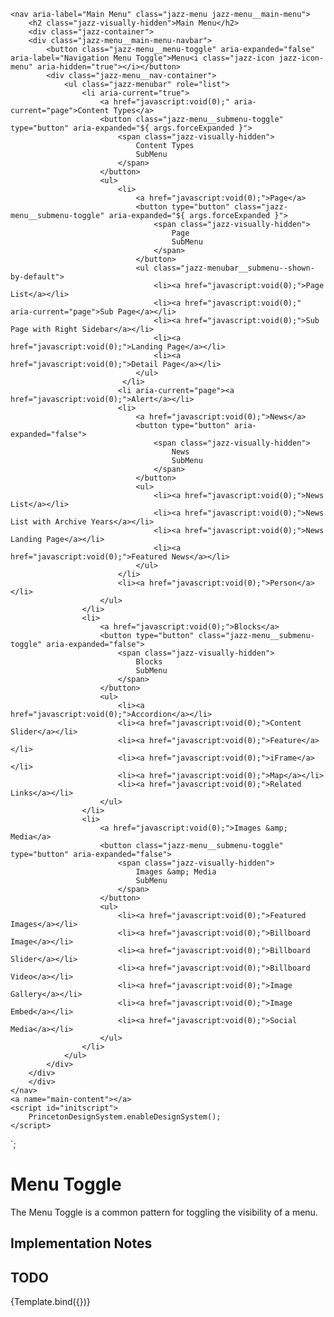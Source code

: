 
<Meta title="Components/Menu Toggle" component="MenuToggle" />

    <nav aria-label="Main Menu" class="jazz-menu jazz-menu__main-menu">
        <h2 class="jazz-visually-hidden">Main Menu</h2>
        <div class="jazz-container">
        <div class="jazz-menu__main-menu-navbar">
            <button class="jazz-menu__menu-toggle" aria-expanded="false" aria-label="Navigation Menu Toggle">Menu<i class="jazz-icon jazz-icon-menu" aria-hidden="true"></i></button>
            <div class="jazz-menu__nav-container">
                <ul class="jazz-menubar" role="list">
                    <li aria-current="true">
                        <a href="javascript:void(0);" aria-current="page">Content Types</a>
                        <button class="jazz-menu__submenu-toggle" type="button" aria-expanded="${ args.forceExpanded }">
                            <span class="jazz-visually-hidden">
                                Content Types
                                SubMenu
                            </span>
                        </button>
                        <ul>
                            <li>
                                <a href="javascript:void(0);">Page</a>
                                <button type="button" class="jazz-menu__submenu-toggle" aria-expanded="${ args.forceExpanded }">
                                    <span class="jazz-visually-hidden">
                                        Page
                                        SubMenu
                                    </span>
                                </button>
                                <ul class="jazz-menubar__submenu--shown-by-default">
                                    <li><a href="javascript:void(0);">Page List</a></li>
                                    <li><a href="javascript:void(0);" aria-current="page">Sub Page</a></li>
                                    <li><a href="javascript:void(0);">Sub Page with Right Sidebar</a></li>
                                    <li><a href="javascript:void(0);">Landing Page</a></li>
                                    <li><a href="javascript:void(0);">Detail Page</a></li>
                                </ul>
                             </li>
                            <li aria-current="page"><a href="javascript:void(0);">Alert</a></li>
                            <li>
                                <a href="javascript:void(0);">News</a>
                                <button type="button" aria-expanded="false">
                                    <span class="jazz-visually-hidden">
                                        News
                                        SubMenu
                                    </span>
                                </button>
                                <ul>
                                    <li><a href="javascript:void(0);">News List</a></li>
                                    <li><a href="javascript:void(0);">News List with Archive Years</a></li>
                                    <li><a href="javascript:void(0);">News Landing Page</a></li>
                                    <li><a href="javascript:void(0);">Featured News</a></li>
                                </ul>
                            </li>
                            <li><a href="javascript:void(0);">Person</a></li>
                        </ul>
                    </li>
                    <li>
                        <a href="javascript:void(0);">Blocks</a>
                        <button type="button" class="jazz-menu__submenu-toggle" aria-expanded="false">
                            <span class="jazz-visually-hidden">
                                Blocks
                                SubMenu
                            </span>
                        </button>
                        <ul>
                            <li><a href="javascript:void(0);">Accordion</a></li>
                            <li><a href="javascript:void(0);">Content Slider</a></li>
                            <li><a href="javascript:void(0);">Feature</a></li>
                            <li><a href="javascript:void(0);">iFrame</a></li>
                            <li><a href="javascript:void(0);">Map</a></li>
                            <li><a href="javascript:void(0);">Related Links</a></li>
                        </ul>
                    </li>
                    <li>
                        <a href="javascript:void(0);">Images &amp; Media</a>
                        <button class="jazz-menu__submenu-toggle" type="button" aria-expanded="false">
                            <span class="jazz-visually-hidden">
                                Images &amp; Media
                                SubMenu
                            </span>
                        </button>
                        <ul>
                            <li><a href="javascript:void(0);">Featured Images</a></li>
                            <li><a href="javascript:void(0);">Billboard Image</a></li>
                            <li><a href="javascript:void(0);">Billboard Slider</a></li>
                            <li><a href="javascript:void(0);">Billboard Video</a></li>
                            <li><a href="javascript:void(0);">Image Gallery</a></li>
                            <li><a href="javascript:void(0);">Image Embed</a></li>
                            <li><a href="javascript:void(0);">Social Media</a></li>
                        </ul>
                    </li>
                </ul>
            </div>
        </div>
        </div>
    </nav>
    <a name="main-content"></a>
    <script id="initscript">
        PrincetonDesignSystem.enableDesignSystem();
    </script>
`;

# Menu Toggle

The Menu Toggle is a common pattern for toggling the visibility of a menu.

## Implementation Notes

## TODO

<Canvas>
    <Story name="Basic" args={{
        forceExpanded: false,
        siteBrandingName: 'Jazz',
        siteBrandingSlogan: 'The Princeton University Design System'
    }}>
      {Template.bind({})}
    </Story>
</Canvas>
